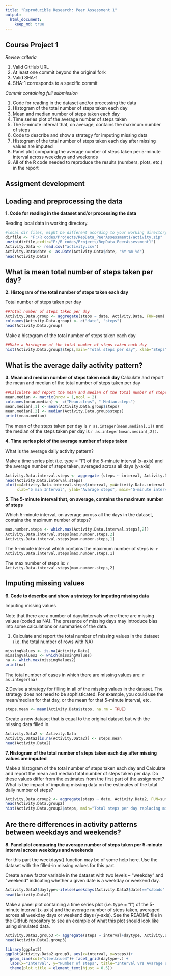 ```yaml
---
title: "Reproducible Research: Peer Assessment 1"
output: 
  html_document:
    keep_md: true
---
```


## Course Project 1

*Review criteria*

1. Valid GitHub URL
2. At least one commit beyond the original fork
3. Valid SHA-1
4. SHA-1 corresponds to a specific commit

*Commit containing full submission*

1. Code for reading in the dataset and/or processing the data
2. Histogram of the total number of steps taken each day
3. Mean and median number of steps taken each day
4. Time series plot of the average number of steps taken
5. The 5-minute interval that, on average, contains the maximum number of steps
6. Code to describe and show a strategy for imputing missing data
7. Histogram of the total number of steps taken each day after missing values are imputed
8. Panel plot comparing the average number of steps taken per 5-minute interval across weekdays and weekends
9. All of the R code needed to reproduce the results (numbers, plots, etc.) in the report

## Assigment development

## Loading and preprocessing the data

**1. Code for reading in the dataset and/or processing the data**


Reading local data in working directory.

```r
#local dir files, might be different acording to your working directory
dirfile <- "F:/R codes/Projects/RepData_PeerAssessment1/activity.zip"
unzip(dirfile,exdir="F:/R codes/Projects/RepData_PeerAssessment1")
Activity.Data <- read.csv("activity.csv")
Activity.Data$date <- as.Date(Activity.Data$date, "%Y-%m-%d")
head(Activity.Data)
```

## What is mean total number of steps taken per day?

**2. Histogram of the total number of steps taken each day**

Total number of steps taken per day

```r
##Total number of steps taken per day
Activity.Data.group <- aggregate(steps ~ date, Activity.Data, FUN=sum)
colnames(Activity.Data.group) <- c("date", "steps")
head(Activity.Data.group)
```
Make a histogram of the total number of steps taken each day

```r
##Make a histogram of the total number of steps taken each day
hist(Activity.Data.group$steps,main="Total steps per day", xlab="Steps")

```

## What is the average daily activity pattern?

**3. Mean and median number of steps taken each day**
Calculate and report the mean and median of the total number of steps taken per day

```r
##Calculate and report the mean and median of the total number of steps taken per day
mean.median <- matrix(nrow = 1,ncol = 2)
colnames(mean.median) <- c("Mean.steps", " Median.steps")
mean.median[,1] <- mean(Activity.Data.group$steps)
mean.median[,2] <- median(Activity.Data.group$steps)
print(mean.median)
```

The mean of the steps taken per day is `r as.integer(mean.median[,1])` and the median of the steps taken per day is `r as.integer(mean.median[,2])`.

**4. Time series plot of the average number of steps taken**

What is the average daily activity pattern?

Make a time series plot (i.e. type = "l") of the 5-minute interval (x-axis) and the average number of steps taken, averaged across all days (y-axis)

```r
Activity.Data.interval.steps <- aggregate (steps ~ interval, Activity.Data, FUN = mean)
head(Activity.Data.interval.steps)
plot(x=Activity.Data.interval.steps$interval, y=Activity.Data.interval.steps$steps,type="l", 
     xlab="5 min Interval", ylab="Avarage steps", main="5-minute interval vrs avarage steps")
```

**5. The 5-minute interval that, on average, contains the maximum number of steps**

Which 5-minute interval, on average across all the days in the dataset, contains the maximum number of steps?

```r
max.number.steps <- which.max(Activity.Data.interval.steps[,2])
Activity.Data.interval.steps[max.number.steps,2]
Activity.Data.interval.steps[max.number.steps,1]

```

The 5-minute interval which contains the maximum number of steps is: `r Activity.Data.interval.steps[max.number.steps,1]`

The max number of steps is: `r Activity.Data.interval.steps[max.number.steps,2]`

## Imputing missing values

**6. Code to describe and show a strategy for imputing missing data**

Imputing missing values

Note that there are a number of days/intervals where there are missing values (coded as NA). The presence of missing days may introduce bias into some calculations or summaries of the data.

1. Calculate and report the total number of missing values in the dataset (i.e. the total number of rows with NA)

```r
missingValues <- is.na(Activity.Data)
missingValues2 <- which(missingValues)
na <- which.max(missingValues2)
print(na)

```

The total number of cases in which there are missing values are: `r as.integer(na)`

2.Devise a strategy for filling in all of the missing values in the dataset. The strategy does not need to be sophisticated. For example, you could use the mean/median for that day, or the mean for that 5-minute interval, etc.

```r
steps.mean <- mean(Activity.Data$steps, na.rm = TRUE)

```


Create a new dataset that is equal to the original dataset but with the missing data filled in.

```r
Activity.Data2 <- Activity.Data
Activity.Data2[is.na(Activity.Data2)] <- steps.mean
head(Activity.Data2)

```

**7. Histogram of the total number of steps taken each day after missing values are imputed**

Make a histogram of the total number of steps taken each day and Calculate and report the mean and median total number of steps taken per day. Do these values differ from the estimates from the first part of the assignment? What is the impact of imputing missing data on the estimates of the total daily number of steps?

```r
Activity.Data.group2 <- aggregate(steps ~ date, Activity.Data2, FUN=sum)
head(Activity.Data.group2)
hist(Activity.Data.group2$steps, main="Total steps per day replacing missing values", xlab="Steps")

```

## Are there differences in activity patterns between weekdays and weekends?

**8. Panel plot comparing the average number of steps taken per 5-minute interval across weekdays and weekends**

For this part the weekdays() function may be of some help here. Use the dataset with the filled-in missing values for this part.

Create a new factor variable in the dataset with two levels – “weekday” and “weekend” indicating whether a given date is a weekday or weekend day.

```r
Activity.Data2$daytype<-ifelse(weekdays(Activity.Data2$date)=="sábado" | weekdays(Activity.Data2$date)=="domingo", "Weekend", "Weekday")
head(Activity.Data2)
```

Make a panel plot containing a time series plot (i.e. type = "l") of the 5-minute interval (x-axis) and the average number of steps taken, averaged across all weekday days or weekend days (y-axis). See the README file in the GitHub repository to see an example of what this plot should look like using simulated data.

```r
Activity.Data2.group3 <- aggregate(steps ~ interval+daytype, Activity.Data2, FUN=mean)
head(Activity.Data2.group3)

library(ggplot2)
ggplot(Activity.Data2.group3, aes(x=interval, y=steps))+
  geom_line(col="steelblue4")+ facet_grid(daytype~.) +
  labs(x="Interval", y="Number of steps", title="Interval vrs Avarage steps taken")+
  theme(plot.title = element_text(hjust = 0.5))

```



